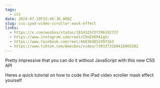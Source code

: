 ```yaml
---
tags:
  - css
date: 2024-07-19T15:45:36.000Z
slug: css-ipad-video-scroller-mask-effect
links:
  - https://x.com/wesbos/status/1814325727296192737
  - https://www.instagram.com/reel/C9nEV6PA1gS/
  - https://www.facebook.com/reel/468303852497163
  - https://www.tiktok.com/@wesbos/video/7393373169416965382
---
```


Pretty impressive that you can do it without JavaScript with this new CSS API

Heres a quick tutorial on how to code the iPad video scroller mask effect yourself
